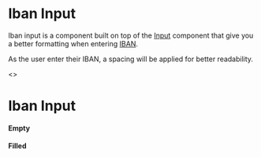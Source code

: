 

<Meta title="JSX/Inputs/Iban Input" />

# Iban Input

Iban input is a component built on top of the [Input](?path=/story/jsx-inputs-intro--page) component that give you a better formatting when entering [IBAN](https://en.wikipedia.org/wiki/International_Bank_Account_Number).

As the user enter their IBAN, a spacing will be applied for better readability.

<Preview>
  <>
    <h1 className="p-h1">Iban Input</h1>
    <h4 className="p-h4 mt24">Empty</h4>
    <IbanInput className="wmx5 mt8" />
    <h4 className="p-h4 mt24">Filled</h4>
    <IbanInput className="wmx5 mt8" value="DE91100000000123456789" />
  </>
</Preview>
